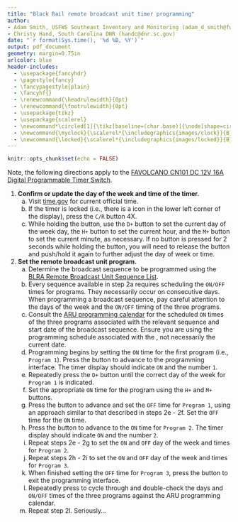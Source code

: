 ```yaml
---
title: "Black Rail remote broadcast unit timer programming"
author: 
- Adam Smith, USFWS Southeast Inventory and Monitoring (adam_d_smith@fws.gov)
- Christy Hand, South Carolina DNR (handc@dnr.sc.gov)
date: "`r format(Sys.time(), '%d %B, %Y')`"
output: pdf_document
geometry: margin=0.75in
urlcolor: blue
header-includes:
  - \usepackage{fancyhdr}
  - \pagestyle{fancy}
  - \fancypagestyle{plain}
  - \fancyhf{}
  - \renewcommand{\headrulewidth}{0pt}
  - \renewcommand{\footrulewidth}{0pt}
  - \usepackage{tikz}
  - \usepackage{scalerel}
  - \newcommand*\circled[1]{\tikz[baseline=(char.base)]{\node[shape=circle,draw,inner sep=.35pt] (char) {#1};}}
  - \newcommand{\myclock}{\scalerel*{\includegraphics{images/clock}}{B}}
  - \newcommand{\locked}{\scalerel*{\includegraphics{images/locked}}{B}}
---
```


```r
knitr::opts_chunk$set(echo = FALSE)
```

\fontsize{12}{14}
\selectfont

Note, the following directions apply to the [FAVOLCANO CN101 DC 12V 16A Digital Programmable Timer Switch](https://www.amazon.com/FAVOLCANO-CN101-Digital-Programmable-Switch/dp/B012FSL2GK).

1. **Confirm or update the day of the week and time of the timer.**
    a. Visit [time.gov](https://time.gov/) for current official time.
    b. If the timer is locked (i.e., there is a \locked{} icon in the lower left corner of the display), press the `C/R` button 4X.
    c. While holding the \myclock{} button, use the `D+` button to set the current day of the week day, the `H+` button to set the current hour, and the `M+` button to set the current minute, as necessary. If no button is pressed for 2 seconds while holding the \myclock{} button, you will need to release the \myclock{} button and push/hold it again to further adjust the day of week or time.

1. **Set the remote broadcast unit program.**
    a. Determine the broadcast sequence to be programmed using the [BLRA Remote Broadcast Unit Sequence List](https://docs.google.com/spreadsheets/d/1KYLsfPsZMw3fH8PDqI03tctwRroWYiiYVCUiZZ_uTCg/edit?usp=sharing).
    b. Every sequence available in step 2a requires scheduling the `ON/OFF` times for \underline{three} programs. They \underline{do not} necessarily occur on consecutive days. When programming a broadcast sequence, pay careful attention to the days of the week and the `ON/OFF` timing of the three programs.
    c. Consult the [ARU programming calendar](https://drive.google.com/open?id=1uYrN7_upLw7_05BjhedVMq4-FEvroqcR) for the scheduled `ON` times of the three programs associated with the relevant sequence and start date of the broadcast sequence. Ensure you are using the programming schedule associated with the \underline{start date of the broadcast}, not necessarily the current date.
    d. Programming begins by setting the `ON` time for the first program (i.e., `Program 1`). Press the \circled{P} button to advance to the programming interface. The timer display should indicate `ON` and the number `1`.
    e. Repeatedly press the `D+` button until the correct day of the week for `Program 1` is indicated.
    f. Set the appropriate `ON` time for the program using the `H+` and `M+` buttons.
    g. Press the \circled{P} button to advance and set the `OFF` time for `Program 1`, using an approach similar to that described in steps 2e - 2f. Set the `OFF` time for \underline{13 minutes after} the `ON` time.
    h. Press the \circled{P} button to advance to the `ON` time for `Program 2`. The timer display should indicate `ON` and the number `2`.
    i. Repeat steps 2e - 2g to set the `ON` and `OFF` day of the week and times for `Program 2`.
    j. Repeat steps 2h - 2i to set the `ON` and `OFF` day of the week and times for `Program 3`.
    k. When finished setting the `OFF` time for `Program 3`, press the \myclock{} button to exit the programming interface.
    l. Repeatedly press \circled{P} to cycle through and double-check the days and `ON/OFF` times of the three programs against the ARU programming calendar.
    m. Repeat step 2l. Seriously...